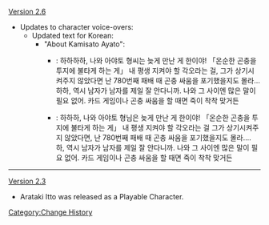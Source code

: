 [[Version 2.6]]
* Updates to character voice-overs:
** Updated text for Korean:
*** "About Kamisato Ayato":
**** {{Color|Old}}: 하하하하, 나와 아야토 형씨는 늦게 만난 게 한이야! 「온순한 곤충을 투지에 불타게 하는 게」 내 평생 지켜야 할 각오라는 걸, 그가 상기시켜주지 않았다면 난 780번째 패배 때 곤충 싸움을 포기했을지도 몰라… 하하, 역시 남자가 남자를 제일 잘 안다니까. 나와 그 사이엔 많은 말이 필요 없어. 카드 게임이나 곤충 싸움을 할 때면 죽이 착착 맞거든
**** {{Color|New}}: 하하하, 나와 아야토 형님은 늦게 만난 게 한이야! 「온순한 곤충을 투지에 불타게 하는 게」 내 평생 지켜야 할 각오라는 걸 그가 상기시켜주지 않았다면, 난 780번째 패배 때 곤충 싸움을 포기했을지도 몰라…. 하, 역시 남자가 남자를 제일 잘 안다니까. 나와 그 사이엔 많은 말이 필요 없어. 카드 게임이나 곤충 싸움을 할 때면 죽이 착착 맞거든
----
[[Version 2.3]]
*Arataki Itto was released as a Playable Character.
<noinclude>[[Category:Change History]]</noinclude>